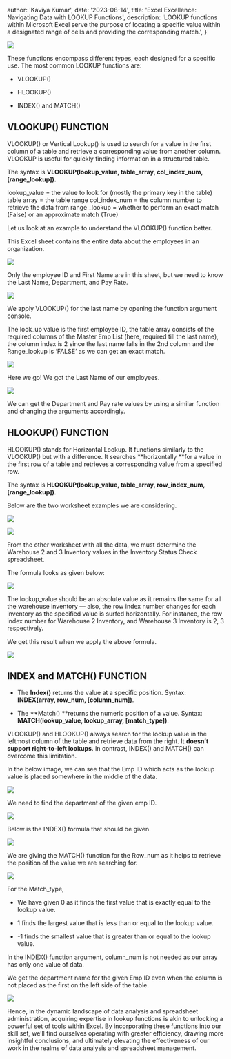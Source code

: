 
  author: 'Kaviya Kumar',
  date: '2023-08-14',
  title: 'Excel Excellence: Navigating Data with LOOKUP Functions',
  description:
    'LOOKUP functions within Microsoft Excel serve the purpose of locating a specific value within a designated range of cells and providing the corresponding match.',
}


![](https://cdn-images-1.medium.com/max/3200/0*pcaeByMoL2M2XOhb)

These functions encompass different types, each designed for a specific use. The most common LOOKUP functions are:

* VLOOKUP()

* HLOOKUP()

* INDEX() and MATCH()

## VLOOKUP() FUNCTION

VLOOKUP() or Vertical Lookup() is used to search for a value in the first column of a table and retrieve a corresponding value from another column. VLOOKUP is useful for quickly finding information in a structured table.

The syntax is **VLOOKUP(lookup_value, table_array, col_index_num, [range_lookup]).**

lookup_value = the value to look for (mostly the primary key in the table)
table array = the table range
col_index_num = the column number to retrieve the data from
range _lookup = whether to perform an exact match (False) or an approximate match (True)

Let us look at an example to understand the VLOOKUP() function better.

This Excel sheet contains the entire data about the employees in an organization.

![](https://cdn-images-1.medium.com/max/3200/0*JAVPCxN5On2eGrAW)

Only the employee ID and First Name are in this sheet, but we need to know the Last Name, Department, and Pay Rate.

![](https://cdn-images-1.medium.com/max/2224/0*_d6lWUp-X0i_o4Dp)

We apply VLOOKUP() for the last name by opening the function argument console.

The look_up value is the first employee ID, the table array consists of the required columns of the Master Emp List (here, required till the last name), the column index is 2 since the last name falls in the 2nd column and the Range_lookup is ‘FALSE’ as we can get an exact match.

![](https://cdn-images-1.medium.com/max/2000/1*BQwFyad1qf2siL3uioAgBw.png)

Here we go! We got the Last Name of our employees.

![](https://cdn-images-1.medium.com/max/2000/0*cSwEAWb-GY6aBaK6)

We can get the Department and Pay rate values by using a similar function and changing the arguments accordingly.

## HLOOKUP() FUNCTION

HLOOKUP() stands for Horizontal Lookup. It functions similarly to the VLOOKUP() but with a difference. It searches **horizontally **for a value in the first row of a table and retrieves a corresponding value from a specified row.

The syntax is **HLOOKUP(lookup_value, table_array, row_index_num, [range_lookup])**.

Below are the two worksheet examples we are considering.

![](https://cdn-images-1.medium.com/max/3200/0*HyCkvxDIDnqxhxbn)

![](https://cdn-images-1.medium.com/max/2254/0*7Ugu4JYSSb7mkSn8)

From the other worksheet with all the data, we must determine the Warehouse 2 and 3 Inventory values in the Inventory Status Check spreadsheet.

The formula looks as given below:

![](https://cdn-images-1.medium.com/max/2000/0*YzlhrxbTWmfBqgO5)

The lookup_value should be an absolute value as it remains the same for all the warehouse inventory — also, the row index number changes for each inventory as the specified value is surfed horizontally. For instance, the row index number for Warehouse 2 Inventory, and Warehouse 3 Inventory is 2, 3 respectively.

We get this result when we apply the above formula.

![](https://cdn-images-1.medium.com/max/2204/0*IA7JY8fsaDGxOjxL)

## INDEX and MATCH() FUNCTION

* The **Index()** returns the value at a specific position.
Syntax: **INDEX(array, row_num, [column_num])**.

* The **Match() **returns the numeric position of a value.
Syntax: **MATCH(lookup_value, lookup_array, [match_type])**.

VLOOKUP() and HLOOKUP() always search for the lookup value in the leftmost column of the table and retrieve data from the right. It **doesn’t support right-to-left lookups**. In contrast, INDEX() and MATCH() can overcome this limitation.

In the below image, we can see that the Emp ID which acts as the lookup value is placed somewhere in the middle of the data.

![](https://cdn-images-1.medium.com/max/3200/0*XLCHAooullcCYjYT)

We need to find the department of the given emp ID.

![](https://cdn-images-1.medium.com/max/2000/0*KY_ZsMmHoaHH-nML)

Below is the INDEX() formula that should be given.

![](https://cdn-images-1.medium.com/max/2000/0*Um9l4wcZcEEQNW8f)

We are giving the MATCH() function for the Row_num as it helps to retrieve the position of the value we are searching for.

![](https://cdn-images-1.medium.com/max/2006/0*yh9roEH-egtKkt7S)

For the Match_type,

* We have given 0 as it finds the first value that is exactly equal to the lookup value.

* 1 finds the largest value that is less than or equal to the lookup value.

* -1 finds the smallest value that is greater than or equal to the lookup value.

In the INDEX() function argument, column_num is not needed as our array has only one value of data.

We get the department name for the given Emp ID even when the column is not placed as the first on the left side of the table.

![](https://cdn-images-1.medium.com/max/2000/0*UCc1NdoCjYpIT_tL)

Hence, in the dynamic landscape of data analysis and spreadsheet administration, acquiring expertise in lookup functions is akin to unlocking a powerful set of tools within Excel. By incorporating these functions into our skill set, we’ll find ourselves operating with greater efficiency, drawing more insightful conclusions, and ultimately elevating the effectiveness of our work in the realms of data analysis and spreadsheet management.
